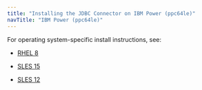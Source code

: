 ```yaml
---
title: "Installing the JDBC Connector on IBM Power (ppc64le)"
navTitle: "IBM Power (ppc64le)"
---
```


For operating system-specific install instructions, see:

  - [RHEL 8](09_jdbc42_rhel8_ppcle)

  - [SLES 15](11_jdbc42_sles15_ppcle)
  - [SLES 12](12_jdbc42_sles12_ppcle)
